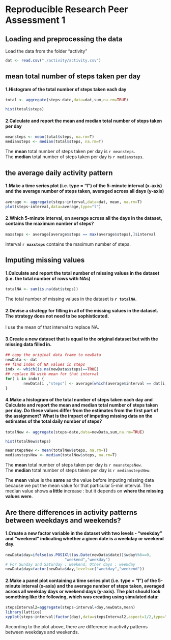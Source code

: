 Reproducible Research Peer Assessment 1 
========================================================

  
    
## Loading and preprocessing the data

Load the data from the folder "activity"

```r
dat <- read.csv("./activity/activity.csv")
```

  

## mean total number of steps taken per day

#### 1.Histogram of the total number of steps taken each day

```r
total <- aggregate(steps~date,data=dat,sum,na.rm=TRUE)

hist(total$steps)
```


#### 2.Calculate and report the mean and median total number of steps taken per day

```r
meansteps <- mean(total$steps, na.rm=T)
mediansteps <- median(total$steps, na.rm=T)
```

The **mean** total number of steps taken per day is `r meansteps`.  
The **median** total number of steps taken per day is `r mediansteps`.  
  


## the average daily activity pattern
#### 1.Make a time series plot (i.e. type = "l") of the 5-minute interval (x-axis) and the average number of steps taken, averaged across all days (y-axis)  

```r
average <- aggregate(steps~interval,data=dat, mean, na.rm=T)  
plot(steps~interval,data=average,type="l")
```



#### 2.Which 5-minute interval, on average across all the days in the dataset, contains the maximum number of steps?

```r
maxsteps <- average[average$steps == max(average$steps),]$interval
```

Interval **`r maxsteps`** contains the maximum number of steps.  

## Imputing missing values
#### 1.Calculate and report the total number of missing values in the dataset (i.e. the total number of rows with NAs)

```r
totalNA <- sum(is.na(dat$steps))
```

The total number of missing values in the dataset is **`r totalNA`**.

#### 2.Devise a strategy for filling in all of the missing values in the dataset. The strategy does not need to be sophisticated.
I use the mean of that interval to replace NA.


#### 3.Create a new dataset that is equal to the original dataset but with the missing data filled in.

```r
## copy the original data frame to newData
newData <- dat
## find index of NA values in steps
indx <- which(is.na(newData$steps)==TRUE) 
## replace NA with mean for that interval
for( i in indx) {
        newData[i ,"steps"] <- average[which(average$interval == dat[i, ]$interval),]$steps
}

```

#### 4.Make a histogram of the total number of steps taken each day and Calculate and report the mean and median total number of steps taken per day. Do these values differ from the estimates from the first part of the assignment? What is the impact of imputing missing data on the estimates of the total daily number of steps?

```r
totalNew <- aggregate(steps~date,data=newData,sum,na.rm=TRUE)

hist(totalNew$steps)

meanstepsNew <- mean(totalNew$steps, na.rm=T)
medianstepsNew <- median(totalNew$steps, na.rm=T)
```

The **mean** total number of steps taken per day is `r meanstepsNew`.  
The **median** total number of steps taken per day is `r medianstepsNew`.  

The **mean** value is the **same** as the value before imputing missing data because we put the mean value for that particular 5-min interval. The median value shows **a little** increase : but it depends on **where the missing values were**.


## Are there differences in activity patterns between weekdays and weekends?

#### 1.Create a new factor variable in the dataset with two levels - "weekday" and "weekend" indicating whether a given date is a weekday or weekend day.

```r
newData$day=ifelse(as.POSIXlt(as.Date(newData$date))$wday%%6==0,
                          "weekend","weekday")
# For Sunday and Saturday : weekend, Other days : weekday 
newData$day=factor(newData$day,levels=c("weekday","weekend"))
```

#### 2.Make a panel plot containing a time series plot (i.e. type = "l") of the 5-minute interval (x-axis) and the average number of steps taken, averaged across all weekday days or weekend days (y-axis). The plot should look something like the following, which was creating using simulated data:

```r
stepsInterval2=aggregate(steps~interval+day,newData,mean)
library(lattice)
xyplot(steps~interval|factor(day),data=stepsInterval2,aspect=1/2,type="l")

```

According to the plot above, there are difference in activity patterns between weekdays and weekends.